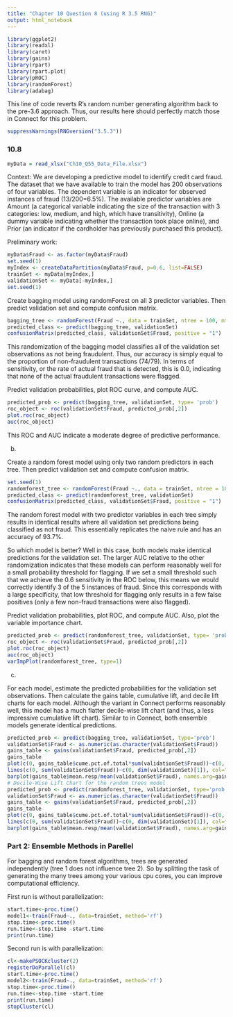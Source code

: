 ```yaml
---
title: "Chapter 10 Question 8 (using R 3.5 RNG)"
output: html_notebook
---
```



```r
library(ggplot2)
library(readxl)
library(caret)
library(gains)
library(rpart)
library(rpart.plot)
library(pROC)
library(randomForest)
library(adabag)
```

This line of code reverts R's random number generating algorithm back to the pre-3.6 approach. Thus, our results here should perfectly match those in Connect for this problem.
```r
suppressWarnings(RNGversion("3.5.3"))
```

### 10.8

```r
myData = read_xlsx("Ch10_Q55_Data_File.xlsx")
```

Context: We are developing a predictive model to identify credit card fraud. The dataset that we have available to train the model has 200 observations of four variables. The dependent variable is an indicator for observed instances of fraud (13/200=6.5%). The available predictor variables are Amount (a categorical variable indicating the size of the transaction with 3 categories: low, medium, and high, which have transitivity), Online (a dummy variable indicating whether the transaction took place online), and Prior (an indicator if the cardholder has previously purchased this product).

Preliminary work:
```r
myData$Fraud <- as.factor(myData$Fraud)
set.seed(1)
myIndex <- createDataPartition(myData$Fraud, p=0.6, list=FALSE)
trainSet <- myData[myIndex,]
validationSet <- myData[-myIndex,]
set.seed(1)
```

Create bagging model using randomForest on all 3 predictor variables. Then predict validation set and compute confusion matrix.
```r
bagging_tree <- randomForest(Fraud ~., data = trainSet, ntree = 100, mtry = 3, importance = TRUE)
predicted_class <- predict(bagging_tree, validationSet)
confusionMatrix(predicted_class, validationSet$Fraud, positive = "1")
```

This randomization of the bagging model classifies all of the validation set observations as not being fraudulent. Thus, our accuracy is simply equal to the proportion of non-fraudulent transactions (74/79). In terms of sensitivity, or the rate of actual fraud that is detected, this is 0.0, indicating that none of the actual fraudulent transactions were flagged. 

Predict validation probabilities, plot ROC curve, and compute AUC.
```r
predicted_prob <- predict(bagging_tree, validationSet, type= 'prob')
roc_object <- roc(validationSet$Fraud, predicted_prob[,2])
plot.roc(roc_object)
auc(roc_object)
```

This ROC and AUC indicate a moderate degree of predictive performance.

b.

Create a random forest model using only two random predictors in each tree. Then predict validation set and compute confusion matrix.
```r
set.seed(1)
randomforest_tree <- randomForest(Fraud ~., data = trainSet, ntree = 100, mtry = 2, importance = TRUE)
predicted_class <- predict(randomforest_tree, validationSet)
confusionMatrix(predicted_class, validationSet$Fraud, positive = "1")
```
The random forest model with two predictor variables in each tree simply results in identical results where all validation set predictions being classified as not fraud. This essentially replicates the naive rule and has an accuracy of 93.7%.

So which model is better? Well in this case, both models make identical predictions for the validation set. The larger AUC relative to the other randomization indicates that these models can perform reasonably well for a small probability threshold for flagging. If we set a small threshold such that we achieve the 0.6 sensitivity in the ROC below, this means we would correctly identify 3 of the 5 instances of fraud. Since this corresponds with a large specificity, that low threshold for flagging only results in a few false positives (only a few non-fraud transactions were also flagged).

Predict validation probabilities, plot ROC, and compute AUC. Also, plot the variable importance chart.
```r
predicted_prob <- predict(randomforest_tree, validationSet, type= 'prob')
roc_object <- roc(validationSet$Fraud, predicted_prob[,2])
plot.roc(roc_object)
auc(roc_object)
varImpPlot(randomforest_tree, type=1)
```

c.

For each model, estimate the predicted probabilities for the validation set observations. Then calculate the gains table, cumulative lift, and decile lift charts for each model. Although the variant in Connect performs reasonably well, this model has a much flatter decile-wise lift chart (and thus, a less impressive cumulative lift chart). Similar to in Connect, both ensemble models generate identical predictions.
```r
predicted_prob <- predict(bagging_tree, validationSet, type='prob')
validationSet$Fraud <- as.numeric(as.character(validationSet$Fraud))
gains_table <- gains(validationSet$Fraud, predicted_prob[,2])
gains_table
plot(c(0, gains_table$cume.pct.of.total*sum(validationSet$Fraud))~c(0, gains_table$cume.obs), xlab = "# of cases", ylab = "Cumulative", main="Cumulative Lift Chart", type="l")
lines(c(0, sum(validationSet$Fraud))~c(0, dim(validationSet)[1]), col="red", lty=2)
barplot(gains_table$mean.resp/mean(validationSet$Fraud), names.arg=gains_table$depth, xlab="Percentile", ylab="Lift", ylim=c(0,6), main="Decile-Wise Lift Chart")
# Decile-Wise Lift Chart for the random trees model
predicted_prob <- predict(randomforest_tree, validationSet, type='prob')
validationSet$Fraud <- as.numeric(as.character(validationSet$Fraud))
gains_table <- gains(validationSet$Fraud, predicted_prob[,2])
gains_table
plot(c(0, gains_table$cume.pct.of.total*sum(validationSet$Fraud))~c(0, gains_table$cume.obs), xlab = "# of cases", ylab = "Cumulative", main="Cumulative Lift Chart", type="l")
lines(c(0, sum(validationSet$Fraud))~c(0, dim(validationSet)[1]), col="red", lty=2)
barplot(gains_table$mean.resp/mean(validationSet$Fraud), names.arg=gains_table$depth, xlab="Percentile", ylab="Lift", ylim=c(0,6), main="Decile-Wise Lift Chart")
```


### Part 2: Ensemble Methods in Parellel

For bagging and random forest algorithms, trees are generated independently (tree 1 does not influence tree 2). So by splitting the task of generating the many trees among your various cpu cores, you can improve computational efficiency.

First run is without parallelization:
```r
start.time<-proc.time() 
model1<-train(Fraud~., data=trainSet, method='rf') 
stop.time<-proc.time() 
run.time<-stop.time -start.time 
print(run.time) 
```

Second run is with parallelization:
```r
cl<-makePSOCKcluster(2) 
registerDoParallel(cl) 
start.time<-proc.time() 
model2<-train(Fraud~., data=trainSet, method='rf') 
stop.time<-proc.time() 
run.time<-stop.time -start.time 
print(run.time) 
stopCluster(cl) 
```












